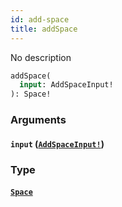 ```yaml
---
id: add-space
title: addSpace
---
```


No description

```graphql
addSpace(
  input: AddSpaceInput!
): Space!

```

### Arguments

#### `input` ([`AddSpaceInput!`](/docs/graphql/inputs/add-space-input))

### Type

#### [`Space`](/docs/graphql/objects/space)
